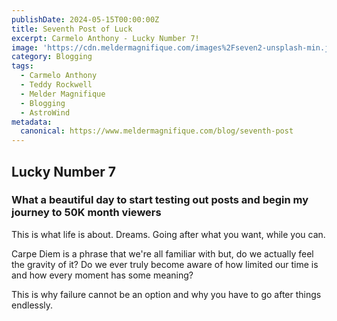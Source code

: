 ```yaml
---
publishDate: 2024-05-15T00:00:00Z
title: Seventh Post of Luck
excerpt: Carmelo Anthony - Lucky Number 7!
image: 'https://cdn.meldermagnifique.com/images%2Fseven2-unsplash-min.jpeg'
category: Blogging
tags:
  - Carmelo Anthony
  - Teddy Rockwell
  - Melder Magnifique
  - Blogging
  - AstroWind
metadata:
  canonical: https://www.meldermagnifique.com/blog/seventh-post
---
```


## Lucky Number 7

### What a beautiful day to start testing out posts and begin my journey to 50K month viewers

This is what life is about. Dreams. Going after what you want, while you can.

Carpe Diem is a phrase that we're all familiar with but, do we actually feel the gravity of it? Do we ever truly become aware of how limited our time is and how every moment has some meaning?

This is why failure cannot be an option and why you have to go after things endlessly.
